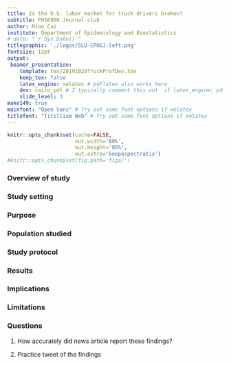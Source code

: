 ```yaml
---
title: Is the U.S. labor market for truck drivers broken?
subtitle: PHS6900 Journal club
author: Miao Cai
institute: Department of Epidemiology and Biostatistics
# date: "`r Sys.Date()`"
titlegraphic: './logos/SLU-CPHSJ-left.png'
fontsize: 12pt
output:
 beamer_presentation:
    template: tex/20191029TruckProfDev.tex
    keep_tex: false
    latex_engine: xelatex # pdflatex also works here
    dev: cairo_pdf # I typically comment this out  if latex_engine: pdflatex
    slide_level: 3
make149: true
mainfont: "Open Sans" # Try out some font options if xelatex
titlefont: "Titillium Web" # Try out some font options if xelatex
---
```


```r
knitr::opts_chunk$set(cache=FALSE,
                      out.width='80%',
                      out.height='80%',
                      out.extra='keepaspectratio')
#knitr::opts_chunk$set(fig.path='figs/')
```


### Overview of study

### Study setting

### Purpose

### Population studied

### Study protocol

### Results

### Implications


### Limitations

### Questions

1. How accurately did news article report these findings?

2. Practice tweet of the findings
